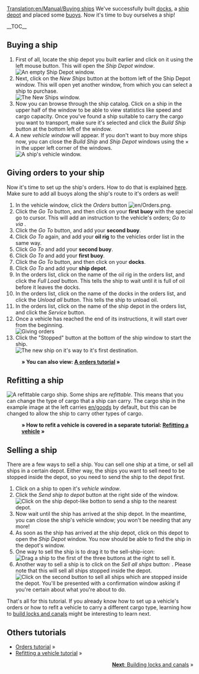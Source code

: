 [[Translation:en/Manual/Buying ships]]
{{en/Tutorial}}
We've successfully built [[en/Manual/Building docks|docks]], a [[en/Manual/Building ship depots|ship depot]] and placed some [[en/Manual/Building buoys|buoys]]. Now it's time to buy ourselves a ship!

__TOC__
==Buying a ship==
# First of all, locate the ship depot you built earlier and click on it using the left mouse button. This will open the ''Ship Depot window''.<br/>[[File:en/Buying-ships-1.png|none|frame|An empty Ship Depot window.]]
# Next, click on the ''New Ships'' button at the bottom left of the Ship Depot window. This will open yet another window, from which you can select a ship to purchase.<br/>[[File:en/Buying-ships-2.png|none|frame|The New Ships window.]]
# Now you can browse through the ship catalog. Click on a ship in the upper half of the window to be able to view statistics like speed and cargo capacity. Once you've found a ship suitable to carry the cargo you want to transport, make sure it's selected and click the ''Build Ship'' button at the bottom left of the window.
# A new ''vehicle window'' will appear. If you don't want to buy more ships now, you can close the  ''Build Ship'' and ''Ship Depot'' windows using the &times; in the upper left corner of the windows.<br/>[[File:en/Buying-ships-3.png|none|frame|A ship's vehicle window.]]

==Giving orders to your ship==
Now it's time to set up the ship's orders. How to do that is explained [[en/Manual/Orders|here]]. Make sure to add all buoys along the ship's route to it's orders as well!

#In the vehicle window, click the ''Orders'' button [[File:en/Orders.png]].
#Click the ''Go To'' button, and then click on your '''first buoy''' with the special go to cursor. This will add an instruction to the vehicle's orders; ''Go to via <first buoy name>''.
#Click the ''Go To'' button, and add your '''second buoy'''.
#Click ''Go To'' again, and add your '''oil rig''' to the vehicles order list in the same way.
#Click ''Go To'' and add your '''second buoy'''.
#Click ''Go To'' and add your '''first buoy'''.
#Click the ''Go To'' button, and then click on your '''docks'''.
#Click ''Go To'' and add your '''ship depot'''.
#In the orders list, click on the name of the oil rig in the orders list, and click the ''Full Load'' button. This tells the ship to wait until it is full of oil before it leaves the docks.
#In the orders list, click on the name of the docks in the orders list, and click the ''Unload all'' button. This tells the ship to unload oil.
#In the orders list, click on the name of the ship depot in the orders list, and click the ''Service'' button.
#Once a vehicle has reached the end of its instructions, it will start over from the beginning.<br/>[[File:en/Buying-ships-orders.png|frame|none|Giving orders]]
#Click the "Stopped" button at the bottom of the ship window to start the ship.<br/>[[File:en/Buying-ships-4.png|none|frame|The new ship on it's way to it's first destination.]]
:'''&raquo; You can also view: [[en/Manual/Orders|A orders tutorial]] &raquo;'''

==Refitting a ship==
[[File:en/Buying-ships-5.png|left|frame|A refittable cargo ship.]]
Some ships are ''refittable''. This means that you can change the type of cargo that a ship can carry. The cargo ship in the example image at the left carries [[en/goods]] by default, but this can be changed to allow the ship to carry other types of cargo.

:'''&raquo; How to refit a vehicle is covered in a separate tutorial: [[en/Manual/Refit|Refitting a vehicle]] &raquo;'''

{{en/-}}
==Selling a ship==
There are a few ways to sell a ship. You can sell one ship at a time, or sell all ships in a certain depot. Either way, the ships you want to sell need to be stopped inside the depot, so you need to send the ship to the depot first.

# Click on a ship to open it's ''vehicle window''.
# Click the ''Send ship to depot'' button at the right side of the window.<br/>[[File:en/Buying-ships-6.png|none|frame|Click on the ship depot-like botton to send a ship to the nearest depot.]]
# Now wait until the ship has arrived at the ship depot. In the meantime, you can close the ship's vehicle window; you won't be needing that any more!
# As soon as the ship has arrived at the ship depot, click on this depot to open the ''Ship Depot'' window. You now should be able to find the ship in the depot's window. 
# One way to sell the ship is to drag it to the sell-ship-icon:<br/>[[File:en/Buying-ships-7.png|none|frame|Drag a ship to the first of the three buttons at the right to sell it.]]
# Another way to sell a ship is to click on the ''Sell all ships'' button: . Please note that this will sell all ships stopped inside the depot.<br/>[[File:en/Buying-ships-8.png|none|frame|Click on the second button to sell all ships which are stopped inside the depot. You'll be presented with a confirmation window asking if you're certain about what you're about to do.]]

That's all for this tutorial. If you already know how to set up a vehicle's orders or how to refit a vehicle to carry a different cargo type, learning how to [[en/Manual/Building canals|build locks and canals]] might be interesting to learn next.

==Others tutorials==
*[[en/Manual/Orders|Orders tutorial]] &raquo;
*[[en/Manual/Refit|Refitting a vehicle tutorial]] &raquo;

<span style="float: right">[[en/Manual/Building canals|'''Next''': Building locks and canals]] &raquo;</span>